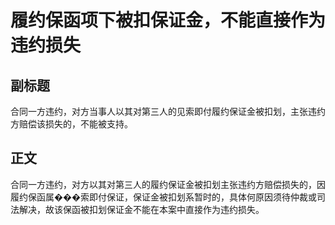 # 履约保函项下被扣保证金，不能直接作为违约损失
## 副标题
合同一方违约，对方当事人以其对第三人的见索即付履约保证金被扣划，主张违约方赔偿该损失的，不能被支持。
## 正文
合同一方违约，对方以其对第三人的履约保证金被扣划主张违约方赔偿损失的，因履约保函属���索即付保证，保证金被扣划系暂时的，具体何原因须待仲裁或司法解决，故该保函被扣划保证金不能在本案中直接作为违约损失。